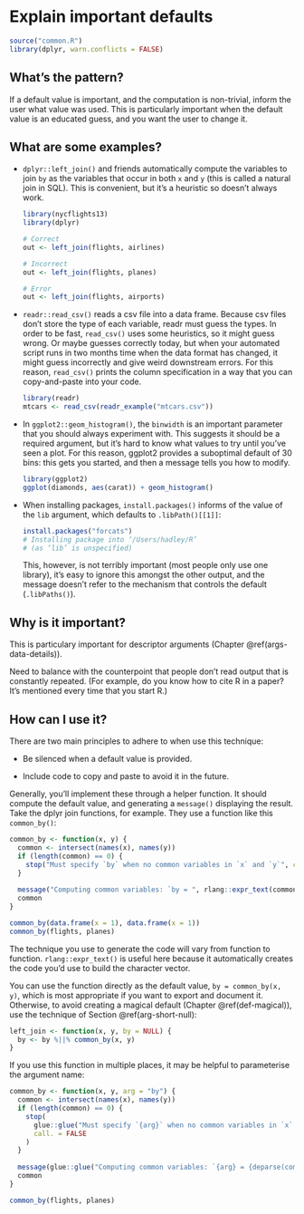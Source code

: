 # Explain important defaults {#def-inform}

```r
source("common.R")
library(dplyr, warn.conflicts = FALSE)
```

## What's the pattern?

If a default value is important, and the computation is non-trivial, inform the user what value was used. This is particularly important when the default value is an educated guess, and you want the user to change it.

## What are some examples?

*   `dplyr::left_join()` and friends automatically compute the variables to 
    join `by` as the variables that occur in both `x` and `y` (this is called 
    a natural join in SQL). This is convenient, but it's a heuristic so 
    doesn't always work.
    
    ```r
    library(nycflights13)
    library(dplyr)
    
    # Correct    
    out <- left_join(flights, airlines)
    
    # Incorrect
    out <- left_join(flights, planes)
    
    # Error
    out <- left_join(flights, airports)
    ```

*   `readr::read_csv()` reads a csv file into a data frame. Because csv files 
    don't store the type of each variable, readr must guess the types. In order 
    to be fast, `read_csv()` uses some heuristics, so it might guess wrong. Or 
    maybe guesses correctly today, but when your automated script runs in two 
    months time when the data format has changed, it might guess incorrectly
    and give weird downstream errors. For this reason, `read_csv()` prints
    the column specification in a way that you can copy-and-paste into your 
    code.

    ```r
    library(readr)
    mtcars <- read_csv(readr_example("mtcars.csv"))
    ```

*   In `ggplot2::geom_histogram()`, the `binwidth` is an important parameter 
    that you should always experiment with. This suggests it should be a 
    required argument, but it's hard to know what values to try until you've 
    seen a plot. For this reason, ggplot2 provides a suboptimal default of
    30 bins: this gets you started, and then a message tells you how to modify.
  
    ```r
    library(ggplot2)
    ggplot(diamonds, aes(carat)) + geom_histogram()
    ```

*  When installing packages, `install.packages()` informs of the value of the
   `lib` argument, which defaults to `.libPath()[[1]]`:

    ```r
    install.packages("forcats")
    # Installing package into ‘/Users/hadley/R’
    # (as ‘lib’ is unspecified)
    ```
    
    This, however, is not terribly important (most people only use one library),
    it's easy to ignore this amongst the other output, and the message doesn't 
    refer to the mechanism that controls the default (`.libPaths()`).

## Why is it important?

This is particulary important for descriptor arguments (Chapter \@ref(args-data-details)). 

Need to balance with the counterpoint that people don't read output that is constantly repeated. (For example, do you know how to cite R in a paper? It's mentioned every time that you start R.)

## How can I use it?

There are two main principles to adhere to when use this technique:

* Be silenced when a default value is provided.

* Include code to copy and paste to avoid it in the future.

Generally, you'll implement these through a helper function. It should compute the default value, and generating a `message()` displaying the result. Take the dplyr join functions, for example. They use a function like this `common_by()`:

```r
common_by <- function(x, y) {
  common <- intersect(names(x), names(y))
  if (length(common) == 0) {
    stop("Must specify `by` when no common variables in `x` and `y`", call. = FALSE)
  }
  
  message("Computing common variables: `by = ", rlang::expr_text(common), "`")
  common
}

common_by(data.frame(x = 1), data.frame(x = 1))
common_by(flights, planes)
```

The technique you use to generate the code will vary from function to function. `rlang::expr_text()` is useful here because it automatically creates the code you'd use to build the character vector.

You can use the function directly as the default value, `by = common_by(x, y)`, which is most appropriate if you want to export and document it. Otherwise, to avoid creating a magical default (Chapter \@ref(def-magical)), use the technique of Section \@ref(arg-short-null):

```r
left_join <- function(x, y, by = NULL) {
  by <- by %||% common_by(x, y)
}
```

If you use this function in multiple places, it may be helpful to parameterise the argument name:

```r
common_by <- function(x, y, arg = "by") {
  common <- intersect(names(x), names(y))
  if (length(common) == 0) {
    stop(
      glue::glue("Must specify `{arg}` when no common variables in `x` and `y`"),
      call. = FALSE
    )
  }
  
  message(glue::glue("Computing common variables: `{arg} = {deparse(common)}`"))
  common
}

common_by(flights, planes)
```

